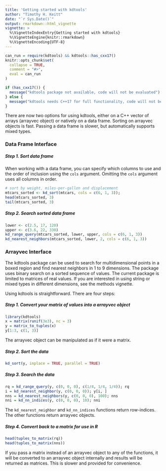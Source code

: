 ```yaml
---
title: 'Getting started with kdtools'
author: "Timothy H. Keitt"
date: "`r Sys.Date()`"
output: rmarkdown::html_vignette
vignette: >
  %\VignetteIndexEntry{Getting started with kdtools}
  %\VignetteEngine{knitr::rmarkdown}
  %\VignetteEncoding{UTF-8}
---
```


```r
can_run = require(kdtools) && kdtools::has_cxx17()
knitr::opts_chunk$set(
  collapse = TRUE,
  comment = "#>",
  eval = can_run
)
```

```r
if (has_cxx17()) {
  message("kdtools package not available, code will not be evaluated")
} else {
  message("kdtools needs C++17 for full functionality, code will not be evaluated")
}
```

There are now two options for using kdtools, either on a C++ vector of arrays (arrayvec object) or natively on a data frame. Sorting on arrayvec objects is fast. Passing a data frame is slower, but automatically supports mixed types.

### Data Frame Interface

##### Step 1. Sort data frame

When working with a data frame, you can specify which columns to use and the order of inclusion using the ```cols``` argument. Omitting the ```cols``` argument uses all columns in order.

```r
# sort by weight, miles-per-gallon and displacement
mtcars_sorted <- kd_sort(mtcars, cols = c(6, 1, 3));
head(mtcars_sorted, 3)
tail(mtcars_sorted, 3)
```

##### Step 2. Search sorted data frame

```r
lower <- c(2.5, 17, 120)
upper <- c(3.6, 22, 330)
kd_range_query(mtcars_sorted, lower, upper, cols = c(6, 1, 3))
kd_nearest_neighbors(mtcars_sorted, lower, 2, cols = c(6, 1, 3))
```

### Arrayvec Interface

The kdtools package can be used to search for multidimensional points in a boxed region and find nearest neighbors in 1 to 9 dimensions. The package uses binary search on a sorted sequence of values. The current package is limited to matrices of real values. If you are interested in using string or mixed types in different dimensions, see the methods vignette.

Using kdtools is straightforward. There are four steps:

##### Step 1. Convert your matrix of values into a arrayvec object

```r
library(kdtools)
x = matrix(runif(3e3), nc = 3)
y = matrix_to_tuples(x)
y[1:3, c(1, 3)]
```

The arrayvec object can be manipulated as if it were a matrix.

##### Step 2. Sort the data

```r
kd_sort(y, inplace = TRUE, parallel = TRUE)
```

##### Step 3. Search the data

```r
rq = kd_range_query(y, c(0, 0, 0), c(1/4, 1/4, 1/4)); rq
i = kd_nearest_neighbor(y, c(0, 0, 0)); y[i, ]
nns = kd_nearest_neighbors(y, c(0, 0, 0), 100); nns
nni = kd_nn_indices(y, c(0, 0, 0), 10); nni
```

The ```kd_nearest_neighbor``` and ```kd_nn_indices``` functions return row-indices. The other functions return arrayvec objects.

##### Step 4. Convert back to a matrix for use in R

```r
head(tuples_to_matrix(rq))
head(tuples_to_matrix(nns))
```

If you pass a matrix instead of an arrayvec object to any of the functions, it will be converted to an arrayvec object internally and results will be returned as matrices. This is slower and provided for convenience.

